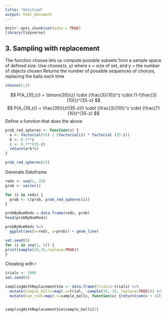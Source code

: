```yaml
---
title: "Untitled"
output: html_document
---
```


```r
knitr::opts_chunk$set(echo = TRUE)
library(tidyverse)
```

## 3. Sampling with replacement

The function choose lets us compute posisble subsets from a sample space of defined size.
Use choose(x, y) where x = size of set, and y = the number of objects chosen
Returns the number of possible sequences of choices, replacing the balls each time

```r
choose(8,3)
```


$$ P(A_{35,z}) = \binom{35}{z} \cdot (\frac{3}{10})^z \cdot (1-(\frac{3}{10}))^{35-z}  $$
$$ P(A_{35,z}) =  \frac{35!}{z!(35-z)!} \cdot (\frac{3}{10})^z \cdot (\frac{7}{10})^{35-z} $$
Define a function that does the above
```r

prob_red_spheres <- function(z) {
  a <- factorial(35) / (factorial(z) * factorial (35-z))
  b <- 0.3**z
  c <- 0.7**(35-z)
  return(a*b*c)
}

prob_red_spheres(12)
```

Generate Dataframe

```r
reds <- seq(1, 35)
prob <- vector()

for (i in reds) {
  prob <- c(prob, prob_red_spheres(i))
}

probByNumReds = data.frame(reds, prob)
head(probByNumReds)

```


```r
probByNumReds %>% 
  ggplot(aes(x=reds, y=prob)) + geom_line(
```

```r
set.seed(0)
for (i in seq(1, 5)) {
print(sample(10,35,replace=TRUE))
}
```

Cheating with r

```r
trials <- 1000
set.seed(0)

samplingWithReplacementSim <- data.frame(trial=1:trials) %>% 
  mutate(sample_balls=map(.x=trial, ~sample(10, 35, replace=TRUE))) %>% 
  mutate(num_reds=map(.x=sample_balls, function(x) {return(sum(x < 3))} ))


samplingWithReplacementSim$sample_balls[1]
```






















